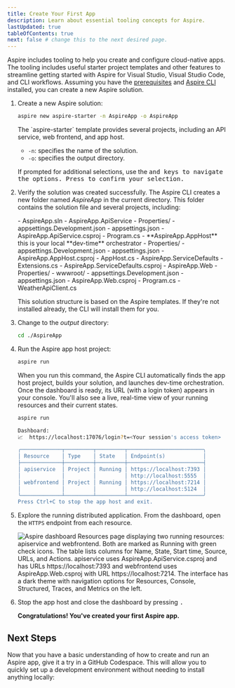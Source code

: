 ```yaml
---
title: Create Your First App
description: Learn about essential tooling concepts for Aspire.
lastUpdated: true
tableOfContents: true
next: false # change this to the next desired page.
---
```



Aspire includes tooling to help you create and configure cloud-native apps. The tooling includes useful starter project templates and other features to streamline getting started with Aspire for Visual Studio, Visual Studio Code, and CLI workflows. Assuming you have the [prerequisites](./prerequisites) and [Aspire CLI](./installation) installed, you can create a new Aspire solution.

<Steps>

1. Create a new Aspire solution:

    ```bash title="Create a new aspire solution"
    aspire new aspire-starter -n AspireApp -o AspireApp
    ```

    <Aside type='tip' title='Addition CLI option details'>
      The `aspire-starter` template provides several projects, including an API service, web frontend, and app host.
      
      - `-n`: specifies the name of the solution.
      - `-o`: specifies the output directory.
    </Aside>

    If prompted for additional selections, use the <Kbd windows="↑" mac="↑" /> and <Kbd windows="↓" mac="↓" /> keys to navigate the options. 
    Press <Kbd windows="Enter" mac="Return" /> to confirm your selection.

1. Verify the solution was created successfully. The Aspire CLI creates a new folder named _AspireApp_ in the current directory. This folder contains the solution file and several projects, including:

    <FileTree>
    - AspireApp.sln
    - AspireApp.ApiService
        - Properties/
        - appsettings.Development.json
        - appsettings.json
        - AspireApp.ApiService.csproj
        - Program.cs
    - **AspireApp.AppHost** this is your local **dev-time** orchestrator
        - Properties/
        - appsettings.Development.json
        - appsettings.json
        - AspireApp.AppHost.csproj
        - AppHost.cs
    - AspireApp.ServiceDefaults
        - Extensions.cs
        - AspireApp.ServiceDefaults.csproj
    - AspireApp.Web
        - Properties/
        - wwwroot/
        - appsettings.Development.json
        - appsettings.json
        - AspireApp.Web.csproj
        - Program.cs
        - WeatherApiClient.cs
    </FileTree>

    This solution structure is based on the Aspire templates. If they're not installed already, the CLI will install them for you.

1. Change to the _output_ directory:

    ```bash title="Change directories—stepping into the output directory"
    cd ./AspireApp
    ```

1. Run the Aspire app host project:

    ```bash title="Run dev-time orchestration"
    aspire run
    ```

    When you run this command, the Aspire CLI automatically finds the app host project, builds your solution, and launches dev-time orchestration. Once the dashboard is ready, its URL (with a login token) appears in your console. You'll also see a live, real-time view of your running resources and their current states.

    ```bash title="Example output of aspire run"
    aspire run

    Dashboard:
    📈  https://localhost:17076/login?t=<Your session's access token>

    ╭─────────────┬─────────┬─────────┬────────────────────────╮
    │ Resource    │ Type    │ State   │ Endpoint(s)            │
    ├─────────────┼─────────┼─────────┼────────────────────────┤
    │ apiservice  │ Project │ Running │ https://localhost:7393 │
    │             │         │         │ http://localhost:5555  │
    │ webfrontend │ Project │ Running │ https://localhost:7214 │
    │             │         │         │ http://localhost:5124  │
    ╰─────────────┴─────────┴─────────┴────────────────────────╯
    Press Ctrl+C to stop the app host and exit.
    ```

1. Explore the running distributed application. From the dashboard, open the `HTTPS` endpoint from each resource.

    ![Aspire dashboard Resources page displaying two running resources: apiservice and webfrontend. Both are marked as Running with green check icons. The table lists columns for Name, State, Start time, Source, URLs, and Actions. apiservice uses AspireApp.ApiService.csproj and has URLs https://localhost:7393 and webfrontend uses AspireApp.Web.csproj with URL https://localhost:7214. The interface has a dark theme with navigation options for Resources, Console, Structured, Traces, and Metrics on the left.](../../../assets/get-started/aspire-dashboard.png)

1. Stop the app host and close the dashboard by pressing <Kbd windows="Ctrl+C" mac="⌘+C" />.

    **Congratulations! You've created your first Aspire app.**

</Steps>

## Next Steps

Now that you have a basic understanding of how to create and run an Aspire app, give it a try in a GitHub Codespace. This will allow you to quickly set up a development environment without needing to install anything locally:

<CodespacesButton owner="dotnet" repo="aspire-devcontainer" />